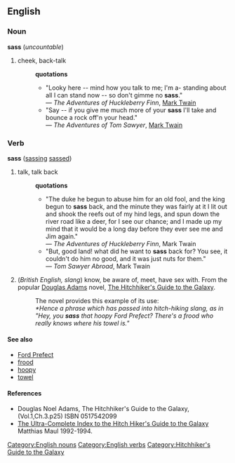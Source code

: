 ==English==
===Noun===
[[Category:English nouns]]
'''sass''' (''uncountable'')
# cheek, back-talk
#:'''quotations'''
#:*"Looky here -- mind how you talk to me; I'm a- standing about all I can stand now -- so don't gimme no '''sass'''."<br>&mdash; ''The Adventures of Huckleberry Finn'', [[w:Mark Twain|Mark Twain]]
#:*"Say -- if you give me much more of your '''sass''' I'll take and bounce a rock off'n your head."<br>&mdash; ''The Adventures of Tom Sawyer'', [[w:Mark Twain|Mark Twain]]

===Verb===
[[Category:English verbs]]
'''sass''' ([[sassing]] [[sassed]])
# talk, talk back
#:'''quotations'''
#:*"The duke he begun to abuse him for an old fool, and the king begun to '''sass''' back, and the minute they was fairly at it I lit out and shook the reefs out of my hind legs, and spun down the river road like a deer, for I see our chance; and I made up my mind that it would be a long day before they ever see me and Jim again."<br>&mdash; ''The Adventures of Huckleberry Finn'', Mark Twain
#:*"But, good land! what did he want to '''sass''' back for? You see, it couldn't do him no good, and it was just nuts for them."<br>&mdash; ''Tom Sawyer Abroad'', Mark Twain
#(''British English, slang'') know, be aware of, meet, have sex with.  From the popular [[w:Douglas Adams|Douglas Adams]] novel, [[w:The Hitchhiker's Guide to the Galaxy|The Hitchhiker's Guide to the Galaxy]].
#:The novel provides this example of its use:
#:''*Hence a phrase which has passed into hitch-hiking slang, as in "Hey, you '''sass''' that hoopy Ford Prefect?  There's a frood who really knows where his towel is."''

====See also====
*[[w:Ford Prefect (character)|Ford Prefect]]
*[[frood]]
*[[hoopy]]
*[[towel]]

====References====
* Douglas Noel Adams, The Hitchhiker's Guide to the Galaxy, (Vol.1,Ch.3.p25) ISBN 0517542099
* [http://www.mathias-maul.de/data/doc/HHGIndex5.txt The Ultra-Complete Index to the Hitch Hiker's Guide to the Galaxy]  Matthias Maul 1992-1994.

[[Category:Hitchhiker's Guide to the Galaxy]]